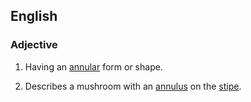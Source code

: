 ==English==

===Adjective===
{{en-adj}}

# Having an [[annular]] form or shape.
# {{mycology}} Describes a mushroom with an [[annulus]] on the [[stipe]].